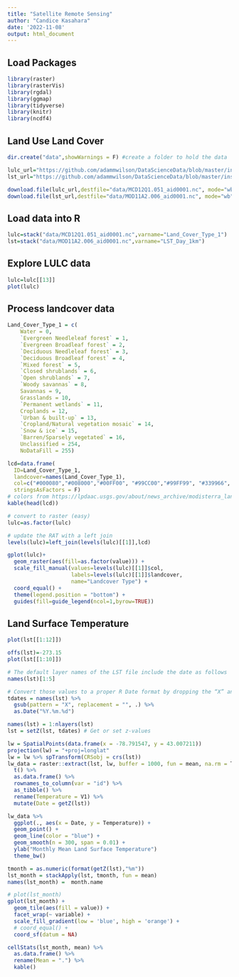 ```yaml
---
title: "Satellite Remote Sensing"
author: "Candice Kasahara"
date: '2022-11-08'
output: html_document
---
```

## Load Packages
```r
library(raster)
library(rasterVis)
library(rgdal)
library(ggmap)
library(tidyverse)
library(knitr)
library(ncdf4)
```

## Land Use Land Cover
```r
dir.create("data",showWarnings = F) #create a folder to hold the data

lulc_url="https://github.com/adammwilson/DataScienceData/blob/master/inst/extdata/appeears/MCD12Q1.051_aid0001.nc?raw=true"
lst_url="https://github.com/adammwilson/DataScienceData/blob/master/inst/extdata/appeears/MOD11A2.006_aid0001.nc?raw=true"

download.file(lulc_url,destfile="data/MCD12Q1.051_aid0001.nc", mode="wb")
download.file(lst_url,destfile="data/MOD11A2.006_aid0001.nc", mode="wb")

```

## Load data into R
```r
lulc=stack("data/MCD12Q1.051_aid0001.nc",varname="Land_Cover_Type_1")
lst=stack("data/MOD11A2.006_aid0001.nc",varname="LST_Day_1km")
```

## Explore LULC data
```r
lulc=lulc[[13]]
plot(lulc)
```


## Process landcover data
```r
Land_Cover_Type_1 = c(
    Water = 0, 
    `Evergreen Needleleaf forest` = 1, 
    `Evergreen Broadleaf forest` = 2,
    `Deciduous Needleleaf forest` = 3, 
    `Deciduous Broadleaf forest` = 4,
    `Mixed forest` = 5, 
    `Closed shrublands` = 6,
    `Open shrublands` = 7,
    `Woody savannas` = 8, 
    Savannas = 9,
    Grasslands = 10,
    `Permanent wetlands` = 11, 
    Croplands = 12,
    `Urban & built-up` = 13,
    `Cropland/Natural vegetation mosaic` = 14, 
    `Snow & ice` = 15,
    `Barren/Sparsely vegetated` = 16, 
    Unclassified = 254,
    NoDataFill = 255)

lcd=data.frame(
  ID=Land_Cover_Type_1,
  landcover=names(Land_Cover_Type_1),
  col=c("#000080","#008000","#00FF00", "#99CC00","#99FF99", "#339966", "#993366", "#FFCC99", "#CCFFCC", "#FFCC00", "#FF9900", "#006699", "#FFFF00", "#FF0000", "#999966", "#FFFFFF", "#808080", "#000000", "#000000"),
  stringsAsFactors = F)
# colors from https://lpdaac.usgs.gov/about/news_archive/modisterra_land_cover_types_yearly_l3_global_005deg_cmg_mod12c1
kable(head(lcd))
```

```r
# convert to raster (easy)
lulc=as.factor(lulc)

# update the RAT with a left join
levels(lulc)=left_join(levels(lulc)[[1]],lcd)
```

```r
gplot(lulc)+
  geom_raster(aes(fill=as.factor(value))) +
  scale_fill_manual(values=levels(lulc)[[1]]$col,
                    labels=levels(lulc)[[1]]$landcover,
                    name="Landcover Type") +
  coord_equal() +
  theme(legend.position = "bottom") +
  guides(fill=guide_legend(ncol=1,byrow=TRUE))
```

## Land Surface Temperature
```r
plot(lst[[1:12]])
```

```r
offs(lst)=-273.15
plot(lst[[1:10]])
```

```r
# The default layer names of the LST file include the date as follows
names(lst)[1:5]
```

```r
# Convert those values to a proper R Date format by dropping the “X” and using as.Date()
tdates = names(lst) %>%
  gsub(pattern = "X", replacement = "", .) %>% 
  as.Date("%Y.%m.%d")

names(lst) = 1:nlayers(lst)
lst = setZ(lst, tdates) # Get or set z-values
```

```r
lw = SpatialPoints(data.frame(x = -78.791547, y = 43.007211))
projection(lw) = "+proj=longlat"
lw = lw %>% spTransform(CRSobj = crs(lst))
lw_data = raster::extract(lst, lw, buffer = 1000, fun = mean, na.rm = T) %>%
  t() %>% 
  as.data.frame() %>% 
  rownames_to_column(var = "id") %>% 
  as_tibble() %>% 
  rename(Temperature = V1) %>% 
  mutate(Date = getZ(lst))
```

```r
lw_data %>% 
  ggplot(., aes(x = Date, y = Temperature)) + 
  geom_point() +
  geom_line(color = "blue") +
  geom_smooth(n = 300, span = 0.01) +
  ylab("Monthly Mean Land Surface Temperature")
  theme_bw()
```

```r
tmonth = as.numeric(format(getZ(lst),"%m"))
lst_month = stackApply(lst, tmonth, fun = mean)
names(lst_month) =  month.name
```

```r
# plot(lst_month)
gplot(lst_month) + 
  geom_tile(aes(fill = value)) +
  facet_wrap(~ variable) +
  scale_fill_gradient(low = 'blue', high = 'orange') +
  # coord_equal() +
  coord_sf(datum = NA)
```

```r
cellStats(lst_month, mean) %>% 
  as.data.frame() %>% 
  rename(Mean = ".") %>% 
  kable()
```
